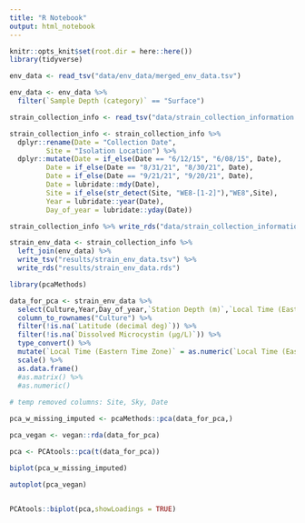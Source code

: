```yaml
---
title: "R Notebook"
output: html_notebook
---
```


```r
knitr::opts_knit$set(root.dir = here::here())
library(tidyverse)

```



```r
env_data <- read_tsv("data/env_data/merged_env_data.tsv") 

env_data <- env_data %>% 
  filter(`Sample Depth (category)` == "Surface")

strain_collection_info <- read_tsv("data/strain_collection_information.txt") 

strain_collection_info <- strain_collection_info %>% 
  dplyr::rename(Date = "Collection Date",
         Site = "Isolation Location") %>% 
  dplyr::mutate(Date = if_else(Date == "6/12/15", "6/08/15", Date),
         Date = if_else(Date == "8/31/21", "8/30/21", Date),
         Date = if_else(Date == "9/21/21", "9/20/21", Date),
         Date = lubridate::mdy(Date),
         Site = if_else(str_detect(Site, "WE8-[1-2]"),"WE8",Site),
         Year = lubridate::year(Date),
         Day_of_year = lubridate::yday(Date))

strain_collection_info %>% write_rds("data/strain_collection_information.rds")
```

```r
strain_env_data <- strain_collection_info %>% 
  left_join(env_data) %>% 
  write_tsv("results/strain_env_data.tsv") %>% 
  write_rds("results/strain_env_data.rds")
```

```r
library(pcaMethods)
```

```r

data_for_pca <- strain_env_data %>% 
  select(Culture,Year,Day_of_year,`Station Depth (m)`,`Local Time (Eastern Time Zone)`,`Latitude (decimal deg)`,`Longitude (decimal deg)`,`Wind speed (knots)`,`Wave Height (ft)`,`Secchi Depth (m)`,`CTD Temperature (°C)`,`CTD Specific Conductivity (µS/cm)`,`CTD Beam Attenuation (m-1)`,`CTD Tramission (%)`,`CTD Dissolved Oxygen (mg/L)`,`CTD Photosynthetically Active Radiation (µE/m2/s)`,`Turbidity (NTU)`,`Particulate Microcystin (µg/L)`,`Dissolved Microcystin (µg/L)`,`Extracted Phycocyanin (µg/L)`,`Extracted Chlorophyll a (µg/L)`) %>% 
  column_to_rownames("Culture") %>% 
  filter(!is.na(`Latitude (decimal deg)`)) %>% 
  filter(!is.na(`Dissolved Microcystin (µg/L)`)) %>% 
  type_convert() %>% 
  mutate(`Local Time (Eastern Time Zone)` = as.numeric(`Local Time (Eastern Time Zone)`)) %>% 
  scale() %>% 
  as.data.frame()
  #as.matrix() %>% 
  #as.numeric()
  
# temp removed columns: Site, Sky, Date

pca_w_missing_imputed <- pcaMethods::pca(data_for_pca,)

pca_vegan <- vegan::rda(data_for_pca)

pca <- PCAtools::pca(t(data_for_pca))

biplot(pca_w_missing_imputed)

autoplot(pca_vegan)


PCAtools::biplot(pca,showLoadings = TRUE)
```




